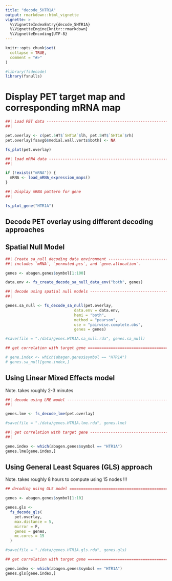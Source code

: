 ```yaml
---
title: "decode_5HTR1A"
output: rmarkdown::html_vignette
vignette: >
  %\VignetteIndexEntry{decode_5HTR1A}
  %\VignetteEngine{knitr::rmarkdown}
  %\VignetteEncoding{UTF-8}
---
```


```r
knitr::opts_chunk$set(
  collapse = TRUE,
  comment = "#>"
)
```

```r
#library(fsdecode)
library(fsnulls)
```

# Display PET target map and corresponding mRNA map

```r

##| Load PET data --------------------------------------------------------
##| 

pet.overlay <- c(pet.5HT$`5HT1A`$lh, pet.5HT$`5HT1A`$rh)
pet.overlay[fsavg6$medial.wall.verts$both] <- NA

fs_plot(pet.overlay)

##| load mRNA data --------------------------------------------------------
##| 

if (!exists("mRNA")) {
  mRNA <- load_mRNA_expression_maps()
}

##| Display mRNA pattern for gene
##|

fs_plot_gene("HTR1A")

```

## Decode PET overlay using different decoding approaches

## Spatial Null Model

```r

##| Create sa_null decoding data environment --------------------------------------------------------
##| includes `mRNA`, `permuted.pcs`, and `gene.allocation`.

genes <- abagen.genes$symbol[1:100]

data.env <- fs_create_decode_sa_null_data_env("both", genes)

##| decode using spatial null models --------------------------------------------------------
##| 

genes.sa_null <- fs_decode_sa_null(pet.overlay,
                              data.env = data.env,
                              hemi = "both",
                              method = "pearson",
                              use = "pairwise.complete.obs",
                              genes = genes)

#save(file = "./data/genes.HTR1A.sa_null.rda", genes.sa_null)

## get correlation with target gene ===============================================

# gene.index <- which(abagen.genes$symbol == "HTR1A")
# genes.sa_null[gene.index,]

```

## Using Linear Mixed Effects model

Note. takes roughly 2-3 minutes

```r

##| decode using LME model --------------------------------------------------------
##| 

genes.lme <- fs_decode_lme(pet.overlay)

#save(file = "./data/genes.HTR1A.lme.rda", genes.lme)

##| get correlation with target gene --------------------------------------------------------
##| 

gene.index <- which(abagen.genes$symbol == "HTR1A")
genes.lme[gene.index,]

```


## Using General Least Squares (GLS) approach

Note. takes roughly 8 hours to compute using 15 nodes !!!

```r

## decoding using GLS model ===============================================

genes <- abagen.genes$symbol[1:10]

genes.gls <-
  fs_decode_gls(
    pet.overlay,
    max.distance = 5,
    mirror = F,
    genes = genes,
    mc.cores = 15
  )

#save(file = "./data/genes.HTR1A.gls.rda", genes.gls)

## get correlation with target gene ===============================================

gene.index <- which(abagen.genes$symbol == "HTR1A")
genes.gls[gene.index,]

```
